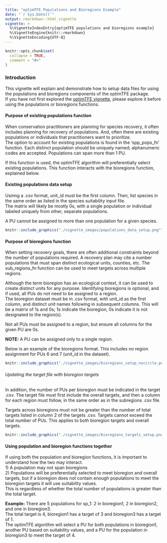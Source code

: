 ```yaml
---
title: "optimTFE Populations and Bioregions Example"
date: "`r Sys.Date()`"
output: rmarkdown::html_vignette
vignette: >
  %\VignetteIndexEntry{optimTFE populations and bioregions example}
  %\VignetteEngine{knitr::rmarkdown}
  %\VignetteEncoding{UTF-8}
---
```


```r
knitr::opts_chunk$set(
  collapse = TRUE,
  comment = "#>"
)
```
### Introduction
This vignette will explain and demonstrate how to setup data files for using the
populations and bioregions components of the optimTFE package.  
If you have not first explored the [optimTFE vignette](https://code.usgs.gov/pierc/optimTFE/-/blob/release-candidate/doc/optimTFE.html?ref_type=heads), please explore it before using the populations or bioregions functions.

#### Purpose of existing populations function
When conservation practitioners are planning for species recovery, it often includes
planning for recovery of populations. And, often there are existing populations
or individuals that practitioners want to prioritize.  
The option to account for existing populations is found in the 'spp_pops_fn'
function. Each distinct population should be uniquely named; alphanumeric codes
are accepted. Populations can span more than 1 PU.

If this function is used, the optimTFE algorithm will preferentially select existing
populations. This function interacts with the bioregions function, explained below.

#### Existing populations data setup
Usinng a .csv format, unit_id must be the first column. Then, list species in the
same order as listed in the species suitability input file.  
The matrix will likely be mostly 0s, with a single population or individual labeled
uniquely from other, separate populations.

A PU cannot be assigned to more than one population for a given species.

```r
knitr::include_graphics("./vignette_images/populations_data_setup.png")
```

#### Purpose of bioregions function
When setting recovery goals, there are often additional constraints beyond the number
of populations required. A recovery plan may cite a number populations that must 
span distinct ecological units, counties, etc. 
The sub_regions_fn function can be used to meet targets across multiple regions.
                                                                              
Although the term bioregion has an ecological context, it can be used to create 
distinct units for any purpose. Identifying bioregions is optional, and if used,
all PUs do not need to be assigned to a region.  
The bioregion dataset must be in .csv format, with unit_id as the first column,
and distinct unit names following in subsequent columns. This will be a matrix of
1s and 0s; 1s indicate the bioregion, 0s indicate it is not designated to the region(s).

Not all PUs must be assigned to a region, but ensure all columns for the
given PU are 0s.  

**NOTE:** A PU can be assigned only to a single region.

Below is an example of the bioregions format. This includes no region assignment
for PUs 6 and 7 (unit_id in the dataset).
```r
knitr::include_graphics("./vignette_images/bioregions_setup_nocircle.png")
```

###### Updating the target file with bioregion targets
In addition, the number of PUs per bioregion must be indicated in the target .csv.
The target file must first include the overall targets, and then a  column for each
region must follow, in the same order as in the subregions .csv file.  

Targets across bioregions must not be greater than the number of total targets listed
in column 2 of the targets .csv. Targets cannot exceed the total number of PUs.
This applies to both bioregion targets and overall targets.

```r
knitr::include_graphics("./vignette_images/bioregions_targets_setup.png")
```

#### Using population and bioregion functions together
If using both the population and bioregion functions, it is important to understand
how the two may interact.  
1)  A population may not span bioregions  
2) Populations will be preferentially selected to meet bioregion and overall targets,
but if a bioregion does not contain enough populations to meet the bioregion targets
it will use suitability values.  
This is regardless of whether the total number of
populations is greater than the total target.  

**Example:** There are 5 populations for sp_1: 2 in bioregion1, 2 in bioregion2,
and one in bioregion3.  
The total target is 4, bioregion1 has a target of 3 and bioregion3 has a target of 1.  
The optimTFE algorithm will select a PU for both populations in bioregion1, another
PU based on suitability values, and a PU for the population in bioregion3 to meet
the target of 4.

